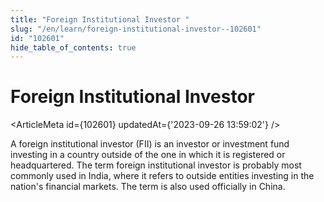 ```yaml
---
title: "Foreign Institutional Investor "
slug: "/en/learn/foreign-institutional-investor--102601"
id: "102601"
hide_table_of_contents: true
---
```



# Foreign Institutional Investor 

<ArticleMeta id={102601} updatedAt={'2023-09-26 13:59:02'} />
<div className='border-solid border-b border-t-0 my-4 border-[var(--ifm-color-gray-300)]' />

A foreign institutional investor (FII) is an investor or investment fund investing in a country outside of the one in which it is registered or headquartered. The term foreign institutional investor is probably most commonly used in India, where it refers to outside entities investing in the nation's financial markets. The term is also used officially in China.
